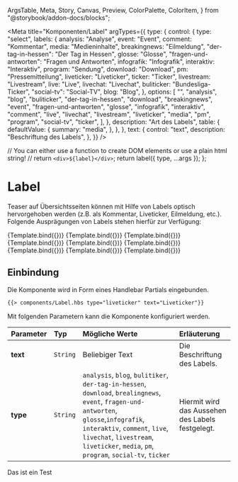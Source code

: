   ArgsTable,
  Meta,
  Story,
  Canvas,
  Preview,
  ColorPalette,
  ColorItem,
} from "@storybook/addon-docs/blocks";


<Meta
  title="Komponenten/Label"
  argTypes={{
    type: {
      control: {
        type: "select",
        labels: {
          analysis: "Analyse",
          event: "Event",
          comment: "Kommentar",
          media: "Medieninhalte",
          breakingnews: "Eilmeldung",
          "der-tag-in-hessen": "Der Tag in Hessen",
          glosse: "Glosse",
          "fragen-und-antworten": "Fragen und Antworten",
          infografik: "Infografik",
          interaktiv: "Interaktiv",
          program: "Sendung",
          download: "Download",
          pm: "Pressemitteilung",
          liveticker: "Liveticker",
          ticker: "Ticker",
          livestream: "Livestream",
          live: "Live",
          livechat: "Livechat",
          buliticker: "Bundesliga-Ticker",
          "social-tv": "Social-TV",
          blog: "Blog",
        },
        options: [
          "",
          "analysis",
          "blog",
          "buliticker",
          "der-tag-in-hessen",
          "download",
          "breakingnews",
          "event",
          "fragen-und-antworten",
          "glosse",
          "infografik",
          "interaktiv",
          "comment",
          "live",
          "livechat",
          "livestream",
          "liveticker",
          "media",
          "pm",
          "program",
          "social-tv",
          "ticker",
        ],
      },
      description: "Art des Labels",
      table: {
        defaultValue: {
          summary: "media",
        },
      },
    },
    text: {
      control: "text",
      description: "Beschriftung des Labels",
    },
  }}
/>

  // You can either use a function to create DOM elements or use a plain html string!
  // return `<div>${label}</div>`;
  return label({ type, ...args });
};

# Label

Teaser auf Übersichtsseiten können mit Hilfe von Labels optisch hervorgehoben werden (z.B. als Kommentar, Liveticker, Eilmeldung, etc.).
Folgende Ausprägungen von Labels stehen hierfür zur Verfügung:

<Preview withToolbar>
  <Story
    name="Download"
    args={{
      type: "download",
      text: "Download",
    }}
  >
    {Template.bind({})}
  </Story>
  <Story
    name="Eilmeldung"
    args={{
      type: "breakingnews",
      text: "Eilmeldung",
    }}
  >
    {Template.bind({})}
  </Story>
  <Story
    name="Event"
    args={{
      type: "event",
      text: "Event",
    }}
  >
    {Template.bind({})}
  </Story>
  <Story
    name="Infografik"
    args={{
      type: "infografik",
      text: "Infografik",
    }}
  >
    {Template.bind({})}
  </Story>
  <Story
    name="Kommentar"
    args={{
      type: "comment",
      text: "Kommentar",
    }}
  >
    {Template.bind({})}
  </Story>
  <Story
    name="Liveticker"
    args={{
      type: "liveticker",
      text: "Liveticker",
    }}
  >
    {Template.bind({})}
  </Story>
  <Story
    name="Media"
    args={{
      type: "media",
      text: "Media",
    }}
  >
    {Template.bind({})}
  </Story>
  <Story
    name="Pressemitteilung"
    args={{
      type: "pm",
      text: "Pressemitteilung",
    }}
  >
    {Template.bind({})}
  </Story>
  <Story
    name="Sendung"
    args={{
      type: "program",
      text: "Sendung",
    }}
  >
    {Template.bind({})}
  </Story>
</Preview>

## Einbindung

Die Komponente wird in Form eines Handlebar Partials eingebunden.

```html
{{> components/Label.hbs type="liveticker" text="Liveticker"}}
```

Mit folgenden Parametern kann die Komponente konfiguriert werden.

| Parameter | Typ      | Mögliche Werte                                                                                                                                                                                                                                                     | Erläuterung                                      |
| :-------- | :------- | :----------------------------------------------------------------------------------------------------------------------------------------------------------------------------------------------------------------------------------------------------------------- | :----------------------------------------------- |
| **text**  | `String` | Beliebiger Text                                                                                                                                                                                                                                                    | Die Beschriftung des Labels.                     |
| **type**  | `String` | `analysis`, `blog`, `bulitiker`, `der-tag-in-hessen`, `download`, `brealingnews`, `event`, `fragen-und-antworten`, `glosse`,`infografik`, `interaktiv`, `comment`, `live`, `livechat`, `livestream`, `liveticker`, `media`, `pm`, `program`, `social-tv`, `ticker` | Hiermit wird das Aussehen des Labels festgelegt. |

Das ist ein Test
